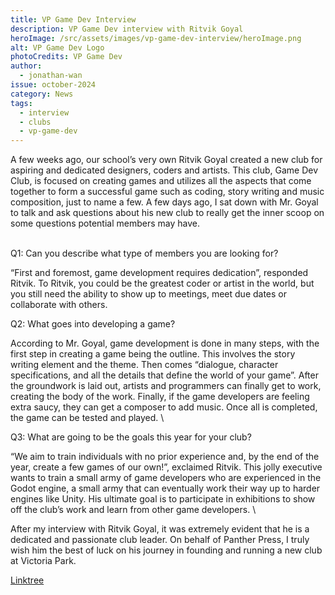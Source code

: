 ```yaml
---
title: VP Game Dev Interview
description: VP Game Dev interview with Ritvik Goyal
heroImage: /src/assets/images/vp-game-dev-interview/heroImage.png
alt: VP Game Dev Logo
photoCredits: VP Game Dev
author:
  - jonathan-wan
issue: october-2024
category: News
tags:
  - interview
  - clubs
  - vp-game-dev
---
```

A few weeks ago, our school’s very own Ritvik Goyal created a new club for aspiring and dedicated designers, coders and artists. This club, Game Dev Club, is focused on creating games and utilizes all the aspects that come together to form a successful game such as coding, story writing and music composition, just to name a few. A few days ago, I sat down with Mr. Goyal to talk and ask questions about his new club to really get the inner scoop on some questions potential members may have.

\
Q1: Can you describe what type of members you are looking for? 

“First and foremost, game development requires dedication”, responded Ritvik. To Ritvik, you could be the greatest coder or artist in the world, but you still need the ability to show up to meetings, meet due dates or collaborate with others. 

Q2: What goes into developing a game?

According to Mr. Goyal, game development is done in many steps, with the first step in creating a game being the outline. This involves the story writing element and the theme. Then comes “dialogue, character specifications, and all the details that define the world of your game”. After the groundwork is laid out, artists and programmers can finally get to work, creating the body of the work. Finally, if the game developers are feeling extra saucy, they can get a composer to add music. Once all is completed, the game can be tested and played. \\

Q3: What are going to be the goals this year for your club?

“We aim to train individuals with no prior experience and, by the end of the year, create a few games of our own!”, exclaimed Ritvik. This jolly executive wants to train a small army of game developers who are experienced in the Godot engine, a small army that can eventually work their way up to harder engines like Unity. His ultimate goal is to participate in exhibitions to show off the club’s work and learn from other game developers. \\

After my interview with Ritvik Goyal, it was extremely evident that he is a dedicated and passionate club leader. On behalf of Panther Press, I truly wish him the best of luck on his journey in founding and running a new club at Victoria Park. 

[Linktree](www.linktr.ee/vpgamedev)
